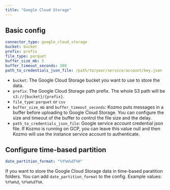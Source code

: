 ```yaml
---
title: "Google Cloud Storage"
---
```


## Basic config

```yaml
connector_type: google_cloud_storage
bucket: bucket
prefix: prefix
file_type: parquet
buffer_size_mb: 5
buffer_timeout_seconds: 300
path_to_credentials_json_file: /path/to/your/service/account/key.json
```

* `bucket`: The Google Cloud Storage bucket you want to use to store the data.
* `prefix`: The Google Cloud Storage path prefix. The whole S3 path will be `s3://{bucket}/{prefix}`.
* `file_type`: `parquet` or `csv`
* `buffer_size_mb` and `buffer_timeout_seconds`: Kozmo puts messages in a buffer before uploading to Google Cloud Storage.
  You can configure the size and timeout of the buffer to control the file size and the delay.
* `path_to_credentials_json_file`: Google service account credential json file. If Kozmo is running on GCP, you can leave this value null and then Kozmo will use the instance service account to authenticate.

## Configure time-based partition

```yaml
date_partition_format: "%Y%m%dT%H"
```

If you want to store the Google Cloud Storage data in time-based paratition folders. You can add `date_partition_format`
to the config. Example values: `%Y%m%d`, `%Y%m%dT%H`.

